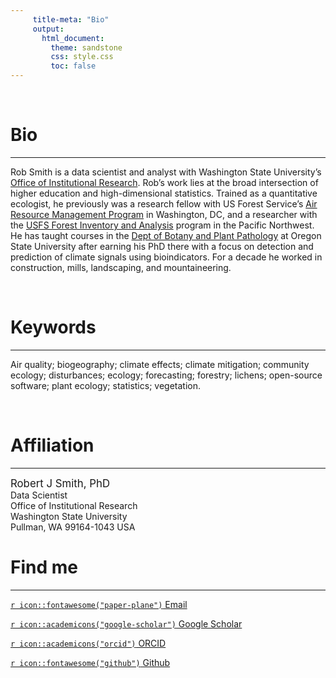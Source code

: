 ```yaml
---
     title-meta: "Bio"
     output:
       html_document:
         theme: sandstone
         css: style.css
         toc: false
---
```

\  

# Bio
******  


Rob Smith is a data scientist and analyst with Washington State University's [Office of Institutional Research](https://ir.wsu.edu/){target="_blank"}.  Rob's work lies at the broad intersection of higher education and high-dimensional statistics.  Trained as a quantitative ecologist, he previously was a research fellow with US Forest Service's [Air Resource Management Program](https://www.fs.fed.us/air/index.htm){target="_blank"} in Washington, DC, and a researcher with the [USFS Forest Inventory and Analysis](https://www.fs.usda.gov/pnw/program/rma){target="_blank"} program in the Pacific Northwest.  He has taught courses in the [Dept of Botany and Plant Pathology](https://bpp.oregonstate.edu){target="_blank"} at Oregon State University after earning his PhD there with a focus on detection and prediction of climate signals using bioindicators.  For a decade he worked in construction, mills, landscaping, and mountaineering.  

\  

# Keywords
******  

Air quality; biogeography; climate effects; climate mitigation; community ecology; disturbances; ecology; forecasting; forestry; lichens; open-source software; plant ecology; statistics; vegetation.  

\  

# Affiliation
******

<span style='font-size: 1.2em;'>Robert J Smith, PhD</span>  
Data Scientist  
Office of Institutional Research  
Washington State University  
Pullman, WA 99164-1043 USA  


# Find me
******

[`r icon::fontawesome("paper-plane")` Email](mailto:rob.smith@wsu.edu){target="_blank"}  

[`r icon::academicons("google-scholar")` Google Scholar ](http://scholar.google.com/citations?user=YkwN1lAAAAAJ){target="_blank"}

[`r icon::academicons("orcid")` ORCID](http://orcid.org/0000-0001-5085-634X){target="_blank"}

[`r icon::fontawesome("github")` Github ](https://github.com/phytomosaic/){target="_blank"}
